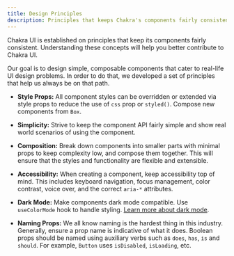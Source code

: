 ```yaml
---
title: Design Principles
description: Principles that keeps Chakra's components fairly consistent
---
```


Chakra UI is established on principles that keep its components fairly consistent. Understanding these concepts will help you better contribute to Chakra UI.

Our goal is to design simple, composable components that cater to real-life UI design problems. In order to do that, we developed a set of principles that help us always be on that path.

- **Style Props:** All component styles can be overridden or extended via style props to reduce the use of `css` prop or `styled()`. Compose new components from `Box`.

- **Simplicity:** Strive to keep the component API fairly simple and show real world scenarios of using the component.

- **Composition:** Break down components into smaller parts with minimal props to keep complexity low, and compose them together. This will ensure that the styles and functionality are flexible and extensible.

- **Accessibility:** When creating a component, keep accessibility top of mind. This includes keyboard navigation, focus management, color contrast, voice over, and the correct `aria-*` attributes.

- **Dark Mode:** Make components dark mode compatible. Use `useColorMode` hook to handle styling. [Learn more about dark mode](/docs/features/color-mode).

- **Naming Props:** We all know naming is the hardest thing in this industry. Generally, ensure a prop name is indicative of what it does. Boolean props should be named using auxiliary verbs such as `does`, `has`, `is` and `should`. For example, `Button` uses `isDisabled`, `isLoading`, etc.
